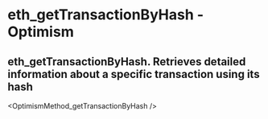 # eth_getTransactionByHash  - Optimism

## eth_getTransactionByHash. Retrieves detailed information about a specific transaction using its hash


<OptimismMethod_getTransactionByHash  />
